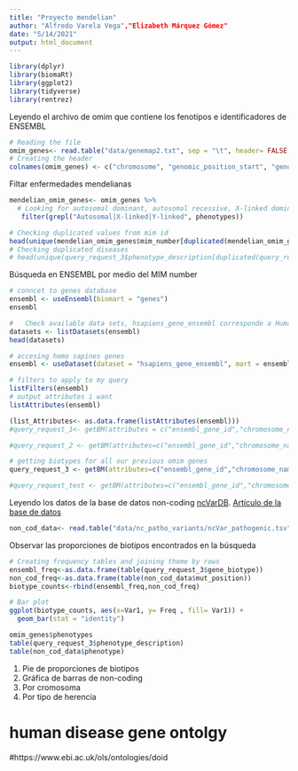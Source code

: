 ```yaml
---
title: "Proyecto mendelian"
author: "Alfredo Varela Vega","Elizabeth Márquez Gómez"
date: "5/14/2021"
output: html_document
---
```


```r
library(dplyr)
library(biomaRt)
library(ggplot2)
library(tidyverse)
library(rentrez)
```



Leyendo el archivo de omim que contiene los fenotipos e identificadores de ENSEMBL

```r
# Reading the file 
omim_genes<- read.table("data/genemap2.txt", sep = "\t", header= FALSE, fill =TRUE)
# Creating the header 
colnames(omim_genes) <- c("chromosome",	"genomic_position_start", "genomic_position_end", "cyto_location","computed_cyto_location", "mim_number","gene_symbols","gene_name","approved_symbol","gene_id","ensembl_gene_id","comments","phenotypes","mouse_geneSymbol/ID")

```

Filtar enfermedades mendelianas 

```r
mendelian_omim_genes<- omim_genes %>%
  # Looking for autosomal dominant, autosomal recessive, X-linked dominaant
   filter(grepl("Autosomal|X-linked|Y-linked", phenotypes))

# Checking duplicated values from mim id
head(unique(mendelian_omim_genes$mim_number[duplicated(mendelian_omim_genes$mim_number)]))
# Checking duplicated diseases
# head(unique(query_request_3$phenotype_description[duplicated(query_request_3$phenotype_description)]))

```

Búsqueda en ENSEMBL por medio del MIM number 

```r
# conncet to genes database
ensembl <- useEnsembl(biomart = "genes")
ensembl

#	Check available data sets, hsapiens_gene_ensembl corresponde a Human genes (GRCh38.p13)
datasets <- listDatasets(ensembl)
head(datasets)

# accesing homo sapines genes
ensembl <- useDataset(dataset = "hsapiens_gene_ensembl", mart = ensembl)

# filters to apply to my query 
listFilters(ensembl)
# output attributes i want 
listAttributes(ensembl)

(list_Attributes<- as.data.frame(listAttributes(ensembl)))
#query_request_1<- getBM(attributes = c("ensembl_gene_id","chromosome_name","gene_biotype"), filters = c("ensembl_gene_id"),values = mendelian_omim_genes$ensembl_gene_id, mart = ensembl)

#query_request_2 <- getBM(attributes=c("ensembl_gene_id","chromosome_name","gene_biotype","phenotype_description"),filters=c("ensembl_gene_id"),values=mendelian_omim_genes$ensembl_gene_id, mart= ensembl)

# getting biotypes for all our previous omim genes
query_request_3 <- getBM(attributes=c("ensembl_gene_id","chromosome_name","gene_biotype","mim_gene_accession","phenotype_description"),filters=c("mim_gene_accession"),values=mendelian_omim_genes$mim_number, mart= ensembl)

#query_request_test <- getBM(attributes=c("ensembl_gene_id","chromosome_name","gene_biotype","mim_gene_accession","description", "strand","transcript_length"),filters=c("mim_gene_accession"),values=mendelian_omim_genes$mim_number, mart= ensembl)

```

Leyendo los datos de la base de datos non-coding [ncVarDB](https://github.com/Gardner-BinfLab/ncVarDB).
[Artículo de la base de datos](https://academic.oup.com/database/article/doi/10.1093/database/baaa105/6013764)

```r
non_cod_data<- read.table("data/nc_patho_variants/ncVar_pathogenic.tsv", sep ="\t", header = TRUE)
```


Observar las proporciones de biotipos encontrados en la búsqueda 

```r
# Creating frequency tables and joining theme by rows 
ensembl_freq<-as.data.frame(table(query_request_3$gene_biotype))
non_cod_freq<-as.data.frame(table(non_cod_data$mut_position))
biotype_counts<-rbind(ensembl_freq,non_cod_freq)

# Bar plot 
ggplot(biotype_counts, aes(x=Var1, y= Freq , fill= Var1)) +
  geom_bar(stat = "identity")

omim_genes$phenotypes
table(query_request_3$phenotype_description)
table(non_cod_data$phenotype)
```

1. Pie de proporciones de biotipos 
2. Gráfica de barras de non-coding 
3. Por cromosoma
2. Por tipo de herencia 


# human disease gene ontolgy 
#https://www.ebi.ac.uk/ols/ontologies/doid



